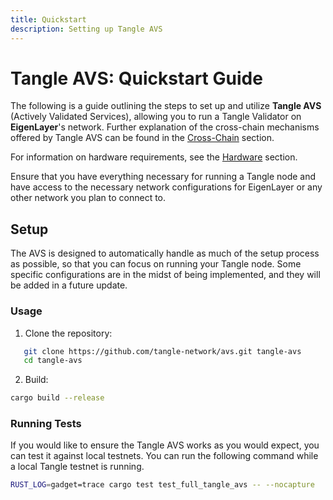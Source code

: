 ```yaml
---
title: Quickstart
description: Setting up Tangle AVS
---
```



# Tangle AVS: Quickstart Guide

The following is a guide outlining the steps to set up and utilize **Tangle AVS** (Actively Validated Services),
allowing you to run a Tangle Validator on **EigenLayer**'s network. Further explanation of the cross-chain mechanisms offered by
Tangle AVS can be found in the [Cross-Chain](cross-chain.mdx) section.

For information on hardware requirements, see the [Hardware](../../operators/node-basics/hardware.mdx) section.

<Callout type="info">
    Ensure that you have everything necessary for running a Tangle node and have access to the necessary network
    configurations for EigenLayer or any other network you plan to connect to.
</Callout>

## Setup

The AVS is designed to automatically handle as much of the setup process as possible, so that you can focus on running your
Tangle node. Some specific configurations are in the midst of being implemented, and they will be added in a future update.

### Usage

1. Clone the repository:

```sh filename="git clone" copy
   git clone https://github.com/tangle-network/avs.git tangle-avs
   cd tangle-avs
```

2. Build:

```sh filename="cargo build" copy
cargo build --release
```

### Running Tests

If you would like to ensure the Tangle AVS works as you would expect, you can test it against local testnets. You can run the following command while a local Tangle testnet is running.

```sh filename="cargo test" copy
RUST_LOG=gadget=trace cargo test test_full_tangle_avs -- --nocapture
```
